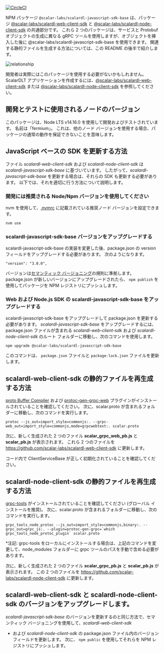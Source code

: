 
<TranslationBanner />

[![CircleCI](https://circleci.com/gh/scalar-labs/scalardl-javascript-sdk-base/tree/master.svg?style=svg)](https://circleci.com/gh/scalar-labs/scalardl-javascript-sdk-base/tree/master)

NPM パッケージ `@scalar-labs/scalardl-javascript-sdk-base` は、パッケージ [@scalar-labs/scalardl-web-client-sdk](https://github.com/scalar-labs/scalardl-web-client-sdk) と [@scalar-labs/scalardl-node-client-sdk](https://github.com/scalar-labs/scalardl-node-client-sdk) の共通部分です。
これら 2 つのパッケージは、サービスと Protobuf オブジェクトの生成に異なる gRPC ツールを使用しますが、オブジェクトを挿入した後に @scalar-labs/scalardl-javascript-sdk-base を使用できます。 関連する静的ファイルを生成する方法については、この README の後半で紹介します。

![relationship](./README.png)

開発者は実際にはこのパッケージを使用する必要がないかもしれません。 ScalarDLT アプリケーションを作成するには、[@scalar-labs/scalardl-web-client-sdk](https://github.com/scalar-labs/scalardl-web-client-sdk) または [@scalar-labs/scalardl-node-client-sdk](https://github.com/scalar-labs/scalardl-node-client-sdk) を参照してください。

## 開発とテストに使用されるノードのバージョン

このパッケージは、Node LTS v14.16.0 を使用して開発およびテストされています。 名前は「fermium」。
これは、他のノード バージョンを使用する場合、パッケージの通常の動作を保証できないことを意味します。

## JavaScript ベースの SDK を更新する方法

ファイル *scalardl-web-client-sdk* および *scalardl-node-client-sdk* は *scalardl-javascript-sdk-base* に基づいています。 したがって、*scalardl-javascript-sdk-base* を更新する場合は、それらの SDK も更新する必要があります。 以下では、それを適切に行う方法について説明します。

### 開発には推奨される Node/Npm バージョンを使用してください

nvm を使用して、[.nvmrc](.nvmrc) に記載されている推奨ノード バージョンを設定できます。

```bash
nvm use
```

### scalardl-javascript-sdk-base バージョンをアップグレードする

scalardl-javascript-sdk-base の実装を変更した後、package.json の version フィールドをアップグレードする必要があります。 次のようになります。

```
"version": "3.0.0",
```

バージョンは[セマンティック バージョニング](https://semver.org/)の規則に準拠します。 package.json が新しいバージョンにアップグレードされたら、 `npm publish` を使用してパッケージを NPM レジストリにプッシュします。

### Web および Node.js SDK の scalardl-javascript-sdk-base をアップグレードする

scalardl-javascript-sdk-base をアップグレードして package.json を更新する必要があります。 *scalardl-javascript-sdk-base* をアップグレードするには、package.json ファイルが含まれる *scalardl-web-client-sdk* および *scalardl-node-client-sdk* のルート フォルダーに移動し、次のコマンドを使用します。

```
npm upgrade @scalar-labs/scalardl-javascript-sdk-base
```

このコマンドは、 `package.json` ファイルと `package-lock.json` ファイルを更新します。

## scalardl-web-client-sdk の静的ファイルを再生成する方法

[proto Buffer Compiler](http://google.github.io/proto-lens/installing-protoc.html) および [protoc-gen-grpc-web](https://github.com/grpc/grpc-web/releases) プラグインがインストールされていることを確認してください。 次に、scalar.proto が含まれるフォルダーに移動し、次のコマンドを実行します。

```
protoc --js_out=import_style=commonjs:. --grpc-web_out=import_style=commonjs,mode=grpcwebtext:. scalar.proto
```

次に、新しく生成された 2 つのファイル **scalar_grpc_web_pb.js** と **scalar_pb.js** が表示されます。 これら 2 つのファイルを https://github.com/scalar-labs/scalardl-web-client-sdk に更新します。

コード内で ClientServiceBase が正しく初期化されていることを確認してください。

## scalardl-node-client-sdk の静的ファイルを再生成する方法

[grpc-tools](https://www.npmjs.com/package/grpc-tools) がインストールされていることを確認してください (グローバル インストールを推奨)。 次に、scalar.proto が含まれるフォルダーに移動し、次のコマンドを実行します。

```
grpc_tools_node_protoc --js_out=import_style=commonjs,binary:. --grpc_out=grpc_js:. --plugin=protoc-gen-grpc=`which grpc_tools_node_protoc_plugin` scalar.proto
```

*注記: grpc-tools をローカルにインストールする場合は、上記のコマンドを変更して、node_modules フォルダーに grpc ツールのパスを手動で含める必要があります。

次に、新しく生成された 2 つのファイル **scalar_grpc_pb.js** と **scalar_pb.js** が表示されます。 この 2 つのファイルを https://github.com/scalar-labs/scalardl-node-client-sdk に更新します。

## scalardl-web-client-sdk と scalardl-node-client-sdk のバージョンをアップグレードします。

*scalardl-javascript-sdk-base* のバージョンを更新するのと同じ方法で、セマンティック バージョニングを使用して、*scalardl-web-client-sdk*
* および *scalardl-node-client-sdk* の package.json ファイル内のバージョン フィールドを更新します。 次に、 `npm public` を使用してそれらを NPM レジストリにプッシュします。
